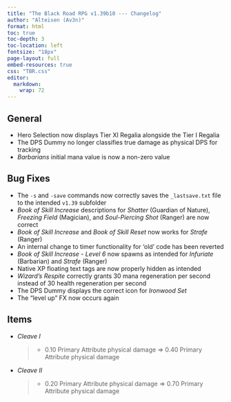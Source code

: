```yaml
---
title: "The Black Road RPG v1.39b10 --- Changelog"
author: "Alteisen (Av3n)"
format: html
toc: true
toc-depth: 3
toc-location: left
fontsize: "18px"
page-layout: full
embed-resources: true
css: "TBR.css"
editor: 
  markdown: 
    wrap: 72
---
```


## General

-   Hero Selection now displays Tier XI Regalia alongside the Tier I
    Regalia
-   The DPS Dummy no longer classifies true damage as physical DPS for
    tracking
-   *Barbarians* initial mana value is now a non-zero value

## Bug Fixes

-   The `-s` and `-save` commands now correctly saves the
    `_lastsave.txt` file to the intended `v1.39` subfolder
-   *Book of Skill Increase* descriptions for *Shatter* (Guardian of
    Nature), *Freezing Field* (Magician), and *Soul-Piercing Shot*
    (Ranger) are now correct
-   *Book of Skill Increase* and *Book of Skill Reset* now works for
    *Strafe* (Ranger)
-   An internal change to timer functionality for 'old' code has been
    reverted
-   *Book of Skill Increase - Level 6* now spawns as intended for
    *Infuriate* (Barbarian) and *Strafe* (Ranger)
-   Native XP floating text tags are now properly hidden as intended
-   *Wizard's Respite* correctly grants 30 mana regeneration per second
    instead of 30 health regeneration per second
-   The DPS Dummy displays the correct icon for *Ironwood Set*
-   The "level up" FX now occurs again

## Items

-   *Cleave I*

    > -   0.10 Primary Attribute physical damage ⇒ 0.40 Primary
    >     Attribute physical damage

-   *Cleave II*

    > -   0.20 Primary Attribute physical damage ⇒ 0.70 Primary
    >     Attribute physical damage
